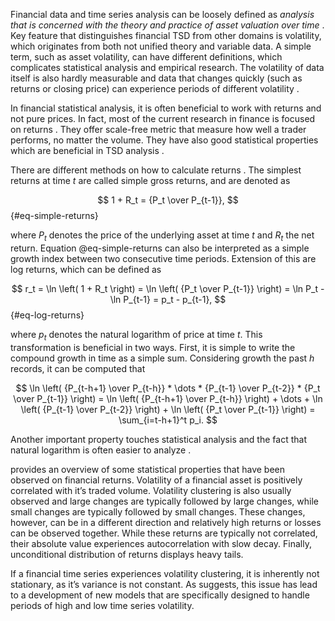 Financial data and time series analysis can be loosely defined as *analysis that is concerned with the theory and 
practice of asset valuation over time* \parencite[Chap. 1]{Tsay2005_AnalysisFinancialTime}. Key feature that distinguishes 
financial TSD from other domains is volatility, which originates from both not unified theory and variable data.
A simple term, such as asset volatility, can have different definitions, which complicates statistical analysis
and empirical research. The volatility of data itself is also hardly measurable and data that changes quickly
(such as returns or closing price) can experience periods of different volatility 
\parencite[Chap. 1]{Tsay2005_AnalysisFinancialTime}.

In financial statistical analysis, it is often beneficial to work with returns and not pure prices. In fact, most of
the current research in finance is focused on returns \parencite[Chap. 1]{Tsay2005_AnalysisFinancialTime}. They offer
scale-free metric that measure how well a trader performs, no matter the volume. They have also good statistical
properties which are beneficial in TSD analysis \parencite[Chap. 1.4]{CampbellEtAl1998_ECONOMETRICSFINANCIALMARKETS}.

There are different methods on how to calculate returns \parencite[Chap. 1.1]{Tsay2005_AnalysisFinancialTime}. The simplest
returns at time $t$ are called simple gross returns, and are denoted as

$$
1 + R_t = {P_t \over P_{t-1}},
$$ {#eq-simple-returns}

where $P_t$ denotes the price of the underlying asset at time $t$ and $R_t$ the net return. Equation @eq-simple-returns
can also be interpreted as a simple growth index between two consecutive time periods. Extension of this are log 
returns, which can be defined as

$$
r_t =
\ln \left( 1 + R_t \right) =
\ln \left( {P_t \over P_{t-1}} \right) =
\ln P_t - \ln P_{t-1} = p_t - p_{t-1},
$$ {#eq-log-returns}

where $p_t$ denotes the natural logarithm of price at time $t$. This transformation is beneficial in two ways. First,
it is simple to write the compound growth in time as a simple sum. Considering growth the past $h$ records, it can
be computed that

$$
\ln \left( {P_{t-h+1} \over P_{t-h}} * \dots * {P_{t-1} \over P_{t-2}} * {P_t \over P_{t-1}} \right) =
\ln \left( {P_{t-h+1} \over P_{t-h}} \right) + \dots + \ln \left( {P_{t-1} \over P_{t-2}} \right) + \ln \left( {P_t \over P_{t-1}} \right) =
\sum_{i=t-h+1}^t p_i.
$$

Another important property touches statistical analysis and the fact that natural logarithm is often easier to analyze
\parencite[Chap. 1.1]{Tsay2005_AnalysisFinancialTime}.

\parencite[Chap. 1]{Cont2007_VolatilityClusteringFinancial} provides an overview of some statistical properties that have been
observed on financial returns. Volatility of a financial asset is positively correlated with it's traded volume.
Volatility clustering is also usually observed and large changes are typically followed by large changes, while
small changes are typically followed by small changes. These changes, however, can be in a different direction and
relatively high returns or losses can be observed together. While these returns are typically not correlated, their
absolute value experiences autocorrelation with slow decay. Finally, unconditional distribution of returns displays
heavy tails.

If a financial time series experiences volatility clustering, it is inherently not stationary, as it's variance
is not constant. As \parencite[Chap. 1]{Cont2007_VolatilityClusteringFinancial} suggests, this issue has lead to a development
of new models that are specifically designed to handle periods of high and low time series volatility.
